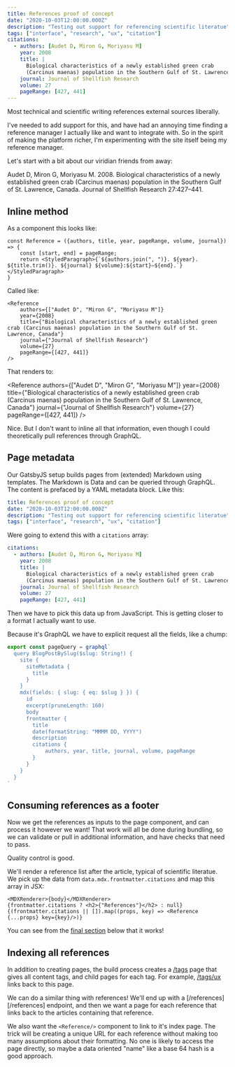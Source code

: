 ```yaml
---
title: References proof of concept
date: "2020-10-03T12:00:00.000Z"
description: "Testing out support for referencing scientific literatue"
tags: ["interface", "research", "ux", "citation"]
citations:
  - authors: [Audet D, Miron G, Moriyasu M]
    year: 2008
    title: |
      Biological characteristics of a newly established green crab 
      (Carcinus maenas) population in the Southern Gulf of St. Lawrence, Canada
    journal: Journal of Shellfish Research
    volume: 27
    pageRange: [427, 441]
---
```


Most technical and scientific writing references external sources liberally. 

I've needed to add support for this, and have had an annoying time finding
a reference manager I actually like and want to integrate with. So in the spirit
of making the platform richer, I'm experimenting with the site itself being
my reference manager.

Let's start with a bit about our viridian friends from away:

Audet D, Miron G, Moriyasu M. 2008. Biological characteristics of a newly established green crab 
(Carcinus maenas) population in the Southern Gulf of St. Lawrence, Canada. Journal of Shellfish Research 27:427–441.

## Inline method

As a component this looks like:
```JSX
const Reference = ({authors, title, year, pageRange, volume, journal}) => {
    const [start, end] = pageRange;
    return <StyledParagraph>{`${authors.join(", ")}. ${year}. ${title.trim()}. ${journal} ${volume}:${start}–${end}.`}</StyledParagraph>
}
```

Called like:
```JSX
<Reference
    authors={["Audet D", "Miron G", "Moriyasu M"]} 
    year={2008} 
    title={"Biological characteristics of a newly established green crab (Carcinus maenas) population in the Southern Gulf of St. Lawrence, Canada"} 
    journal={"Journal of Shellfish Research"} 
    volume={27} 
    pageRange={[427, 441]}
/>
```

That renders to:

<Reference
    authors={["Audet D", "Miron G", "Moriyasu M"]} 
    year={2008} 
    title={"Biological characteristics of a newly established green crab (Carcinus maenas) population in the Southern Gulf of St. Lawrence, Canada"} 
    journal={"Journal of Shellfish Research"} 
    volume={27} 
    pageRange={[427, 441]}
/>

Nice. But I don't want to inline all that information, even though I could theoretically pull references through GraphQL.

## Page metadata

Our GatsbyJS setup builds pages from (extended) Markdown using templates. The Markdown is Data and can be queried through
GraphQL. The content is prefaced by a YAML metadata block. Like this: 

```yaml
title: References proof of concept
date: "2020-10-03T12:00:00.000Z"
description: "Testing out support for referencing scientific literatue"
tags: ["interface", "research", "ux", "citation"]
```

Were going to extend this with a `citations` array:

```yaml
citations:
  - authors: [Audet D, Miron G, Moriyasu M]
    year: 2008
    title: |
      Biological characteristics of a newly established green crab 
      (Carcinus maenas) population in the Southern Gulf of St. Lawrence, Canada
    journal: Journal of Shellfish Research
    volume: 27
    pageRange: [427, 441]
```

Then we have to pick this data up from JavaScript. This is getting closer to a format I actually want to use.

Because it's GraphQL we have to explicit request
all the fields, like a chump:

```JavaScript
export const pageQuery = graphql`
  query BlogPostBySlug($slug: String!) {
    site {
      siteMetadata {
        title
      }
    }
    mdx(fields: { slug: { eq: $slug } }) {
      id
      excerpt(pruneLength: 160)
      body
      frontmatter {
        title
        date(formatString: "MMMM DD, YYYY")
        description
        citations {
            authors, year, title, journal, volume, pageRange
        }
      }
    }
  }
`
```


## Consuming references as a footer

Now we get the references as inputs to the page component, and can process it however we want! That work will
all be done during bundling, so we can validate or pull in additional information, and have checks that need to pass.

Quality control is good. 

We'll render a reference list after the article, typical of scientific literatue. We pick up the data
from `data.mdx.frontmatter.citations` and map this array in JSX:

```JSX
<MDXRenderer>{body}</MDXRenderer>
{frontmatter.citations ? <h2>{"References"}</h2> : null}
{(frontmatter.citations || []).map((props, key) => <Reference {...props} key={key}/>)}
```

You can see from the [final section](#references) below that it works!

## Indexing all references

In addition to creating pages, the build process creates a [/tags](/tags) page that gives all content tags, and child pages
for each tag. For example, [/tags/ux](/tags/ux) links back to this page. 

We can do a similar thing with references! We'll end up with a [/references][/references] endpoint, and then we want a page
for each reference that links back to the articles containing that reference. 

We also want the `<Reference/>` component to link to it's index page. The trick will be creating a unique URL for each reference
without making too many assumptions about their formatting. No one is likely to access the page directly, so maybe a data oriented
"name" like a base 64 hash is a good approach.

